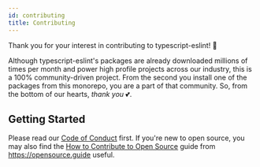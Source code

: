 ```yaml
---
id: contributing
title: Contributing
---
```


Thank you for your interest in contributing to typescript-eslint! 💜

Although typescript-eslint's packages are already downloaded millions of times per month and power high profile projects across our industry, this is a 100% community-driven project.
From the second you install one of the packages from this monorepo, you are a part of that community.
So, from the bottom of our hearts, _thank you_ 💕.

## Getting Started

Please read our <u>[Code of Conduct](https://github.com/typescript-eslint/typescript-eslint/blob/main/CODE_OF_CONDUCT.md)</u> first.
If you're new to open source, you may also find the <u>[How to Contribute to Open Source](https://opensource.guide/how-to-contribute)</u> guide from <u>https://opensource.guide</u> useful.
